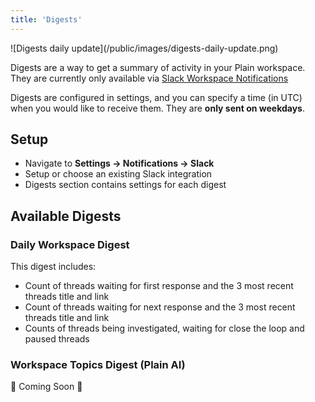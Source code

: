```yaml
---
title: 'Digests'
---
```


<Frame>![Digests daily update](/public/images/digests-daily-update.png)</Frame>

Digests are a way to get a summary of activity in your Plain workspace. They are currently only available via [Slack Workspace Notifications](./notifications#workspace-notifications)

Digests are configured in settings, and you can specify a time (in UTC) when you would like to receive them. They are **only sent on weekdays**.

## Setup

- Navigate to **Settings → Notifications → Slack**
- Setup or choose an existing Slack integration
- Digests section contains settings for each digest

## Available Digests

### Daily Workspace Digest

This digest includes:

- Count of threads waiting for first response and the 3 most recent threads title and link
- Count of threads waiting for next response and the 3 most recent threads title and link
- Counts of threads being investigated, waiting for close the loop and paused threads

### Workspace Topics Digest (Plain AI)

🚧 Coming Soon 🚧
